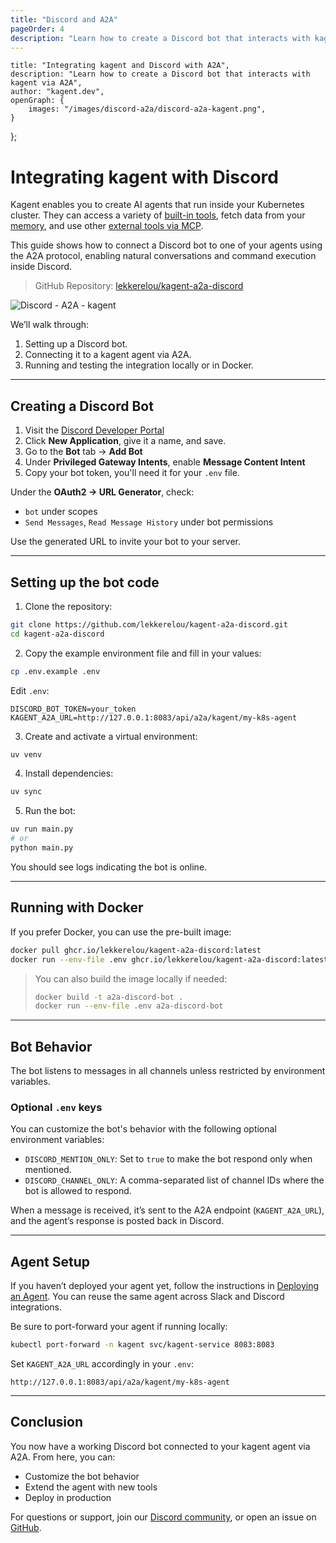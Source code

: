 ```yaml
---
title: "Discord and A2A"
pageOrder: 4
description: "Learn how to create a Discord bot that interacts with kagent via A2A"
---
```


    title: "Integrating kagent and Discord with A2A",
    description: "Learn how to create a Discord bot that interacts with kagent via A2A",
    author: "kagent.dev",
    openGraph: {
        images: "/images/discord-a2a/discord-a2a-kagent.png",
    }
};

# Integrating kagent with Discord

Kagent enables you to create AI agents that run inside your Kubernetes cluster. They can access a variety of [built-in tools](/docs/concepts/tools), fetch data from your [memory](/docs/concepts/memory), and use other [external tools via MCP](/docs/examples/documentation).

This guide shows how to connect a Discord bot to one of your agents using the A2A protocol, enabling natural conversations and command execution inside Discord.

> GitHub Repository: [lekkerelou/kagent-a2a-discord](https://github.com/lekkerelou/kagent-a2a-discord)

![Discord - A2A - kagent](/images/discord-a2a/discord-banner.png)

We’ll walk through:

1. Setting up a Discord bot.
2. Connecting it to a kagent agent via A2A.
3. Running and testing the integration locally or in Docker.

---

## Creating a Discord Bot

1. Visit the [Discord Developer Portal](https://discord.com/developers/applications)
2. Click **New Application**, give it a name, and save.
3. Go to the **Bot** tab → **Add Bot**
4. Under **Privileged Gateway Intents**, enable **Message Content Intent**
5. Copy your bot token, you'll need it for your `.env` file.

Under the **OAuth2 → URL Generator**, check:
- `bot` under scopes
- `Send Messages`, `Read Message History` under bot permissions

Use the generated URL to invite your bot to your server.

---

## Setting up the bot code

1. Clone the repository:

```bash
git clone https://github.com/lekkerelou/kagent-a2a-discord.git
cd kagent-a2a-discord
```

2. Copy the example environment file and fill in your values:

```bash
cp .env.example .env
```

Edit `.env`:

```dotenv
DISCORD_BOT_TOKEN=your_token
KAGENT_A2A_URL=http://127.0.0.1:8083/api/a2a/kagent/my-k8s-agent
```

3. Create and activate a virtual environment:

```bash
uv venv
```

4. Install dependencies:

```bash
uv sync
```

5. Run the bot:

```bash
uv run main.py
# or
python main.py
```

You should see logs indicating the bot is online.

---

## Running with Docker

If you prefer Docker, you can use the pre-built image:

```bash
docker pull ghcr.io/lekkerelou/kagent-a2a-discord:latest
docker run --env-file .env ghcr.io/lekkerelou/kagent-a2a-discord:latest
```

> You can also build the image locally if needed:
>
> ```bash
> docker build -t a2a-discord-bot .
> docker run --env-file .env a2a-discord-bot
> ```



---

## Bot Behavior

The bot listens to messages in all channels unless restricted by environment variables.

### Optional `.env` keys

You can customize the bot's behavior with the following optional environment variables:

- `DISCORD_MENTION_ONLY`: Set to `true` to make the bot respond only when mentioned.
- `DISCORD_CHANNEL_ONLY`: A comma-separated list of channel IDs where the bot is allowed to respond.

When a message is received, it’s sent to the A2A endpoint (`KAGENT_A2A_URL`), and the agent’s response is posted back in Discord.

---

## Agent Setup

If you haven’t deployed your agent yet, follow the instructions in [Deploying an Agent](/docs/examples/slack-a2a#deploying-an-agent). You can reuse the same agent across Slack and Discord integrations.

Be sure to port-forward your agent if running locally:

```bash
kubectl port-forward -n kagent svc/kagent-service 8083:8083
```

Set `KAGENT_A2A_URL` accordingly in your `.env`:

```
http://127.0.0.1:8083/api/a2a/kagent/my-k8s-agent
```

---

## Conclusion

You now have a working Discord bot connected to your kagent agent via A2A. From here, you can:

- Customize the bot behavior
- Extend the agent with new tools
- Deploy in production

For questions or support, join our [Discord community](https://discord.gg/Fu3k65f2k3),
or open an issue on [GitHub](https://github.com/lekkerelou/kagent-a2a-discord/issues).
